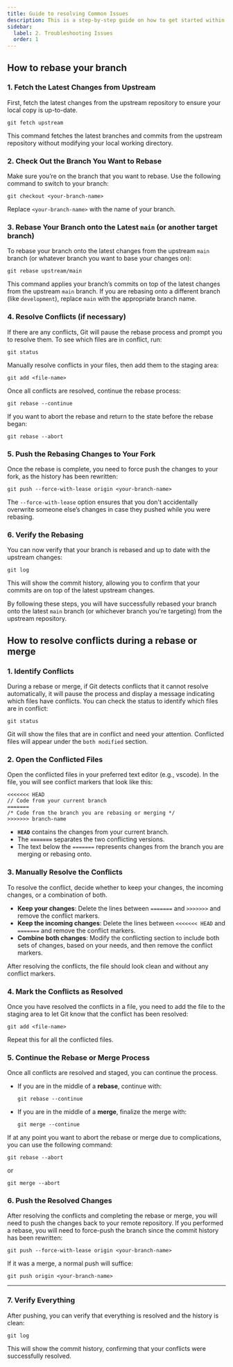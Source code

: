 ```yaml
---
title: Guide to resolving Common Issues
description: This is a step-by-step guide on how to get started within the SplashKit Starlight Repo.
sidebar:
  label: 2. Troubleshooting Issues
  order: 1
---
```



## How to rebase your branch

### 1. Fetch the Latest Changes from Upstream

First, fetch the latest changes from the upstream repository to ensure your local copy is up-to-date.

```shell
git fetch upstream
```

This command fetches the latest branches and commits from the upstream repository without modifying
your local working directory.

### 2. Check Out the Branch You Want to Rebase

Make sure you’re on the branch that you want to rebase. Use the following command to switch to your branch:

```shell
git checkout <your-branch-name>
```

Replace `<your-branch-name>` with the name of your branch.

### 3. Rebase Your Branch onto the Latest `main` (or another target branch)

To rebase your branch onto the latest changes from the upstream `main` branch (or whatever branch you
want to base your changes on):

```shell
git rebase upstream/main
```

This command applies your branch’s commits on top of the latest changes from the upstream `main` branch.
If you are rebasing onto a different branch (like `development`), replace `main` with the appropriate
branch name.

### 4. Resolve Conflicts (if necessary)

If there are any conflicts, Git will pause the rebase process and prompt you to resolve them. To see
which files are in conflict, run:

```shell
git status
```

Manually resolve conflicts in your files, then add them to the staging area:

```shell
git add <file-name>
```

Once all conflicts are resolved, continue the rebase process:

```shell
git rebase --continue
```

If you want to abort the rebase and return to the state before the rebase began:

```shell
git rebase --abort
```

### 5. Push the Rebasing Changes to Your Fork

Once the rebase is complete, you need to force push the changes to your fork, as the history has
been rewritten:

```shell
git push --force-with-lease origin <your-branch-name>
```

The `--force-with-lease` option ensures that you don't accidentally overwrite someone else’s changes
in case they pushed while you were rebasing.

### 6. Verify the Rebasing

You can now verify that your branch is rebased and up to date with the upstream changes:

```shell
git log
```

This will show the commit history, allowing you to confirm that your commits are on top of the latest
upstream changes.

By following these steps, you will have successfully rebased your branch onto the latest `main` branch
(or whichever branch you're targeting) from the upstream repository.

## How to resolve conflicts during a rebase or merge

### 1. Identify Conflicts

During a rebase or merge, if Git detects conflicts that it cannot resolve automatically, it will pause
the process and display a message indicating which files have conflicts. You can check the status to
identify which files are in conflict:

```shell
git status
```

Git will show the files that are in conflict and need your attention. Conflicted files will appear
under the `both modified` section.

### 2. Open the Conflicted Files

Open the conflicted files in your preferred text editor (e.g., vscode). In the file, you will see
conflict markers that look like this:

```plaintext
<<<<<<< HEAD
// Code from your current branch
=======
/* Code from the branch you are rebasing or merging */
>>>>>>> branch-name
```

- **`HEAD`** contains the changes from your current branch.
- The **`=======`** separates the two conflicting versions.
- The text below the `=======` represents changes from the branch you are merging or rebasing onto.

### 3. Manually Resolve the Conflicts

To resolve the conflict, decide whether to keep your changes, the incoming changes, or a combination
of both.

- **Keep your changes**: Delete the lines between `=======` and `>>>>>>>` and remove the conflict markers.
- **Keep the incoming changes**: Delete the lines between `<<<<<<< HEAD` and `=======` and remove
the conflict markers.
- **Combine both changes**: Modify the conflicting section to include both sets of changes, based on
your needs, and then remove the conflict markers.

After resolving the conflicts, the file should look clean and without any conflict markers.

### 4. Mark the Conflicts as Resolved

Once you have resolved the conflicts in a file, you need to add the file to the staging area to let
Git know that the conflict has been resolved:

```shell
git add <file-name>
```

Repeat this for all the conflicted files.

### 5. Continue the Rebase or Merge Process

Once all conflicts are resolved and staged, you can continue the process.

- If you are in the middle of a **rebase**, continue with:

  ```shell
  git rebase --continue
  ```

- If you are in the middle of a **merge**, finalize the merge with:

  ```shell
  git merge --continue
  ```

If at any point you want to abort the rebase or merge due to complications, you can use the following
command:

```shell
git rebase --abort
```

or

```shell
git merge --abort
```

### 6. Push the Resolved Changes

After resolving the conflicts and completing the rebase or merge, you will need to push the changes
back to your remote repository. If you performed a rebase, you will need to force-push the branch
since the commit history has been rewritten:

```shell
git push --force-with-lease origin <your-branch-name>
```

If it was a merge, a normal push will suffice:

```shell
git push origin <your-branch-name>
```

---

### 7. Verify Everything

After pushing, you can verify that everything is resolved and the history is clean:

```shell
git log
```

This will show the commit history, confirming that your conflicts were successfully resolved.
